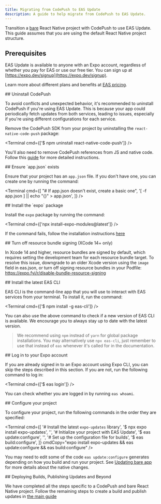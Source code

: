```yaml
---
title: Migrating from CodePush to EAS Update
description: A guide to help migrate from CodePush to EAS Update.
---
```



Transition a [bare](https://docs.expo.dev/archive/managed-vs-bare/#bare-workflow) React Native project with CodePush to use EAS Update. This guide assumes that you are using the default React Native project structure.

## Prerequisites

<Collapsible summary="An Expo user account">

EAS Update is available to anyone with an Expo account, regardless of whether you pay for EAS or use our free tier. You can sign up at [https://expo.dev/signup](https://expo.dev/signup).

Learn more about different plans and benefits at [EAS pricing](https://expo.dev/pricing).

</Collapsible>

<Step label="1">
## Uninstall CodePush

To avoid conflicts and unexpected behavior, it's recommended to uninstall CodePush if you're using EAS Update. This is because your app could periodically fetch updates from both services, leading to issues, especially if you're using different configurations for each service.

Remove the CodePush SDK from your project by uninstalling the `react-native-code-push` package:

<Terminal cmd={['$ npm uninstall react-native-code-push']} />

You'll also need to remove CodePush references from JS and native code. Follow this [guide](https://github.com/Microsoft/react-native-code-push/issues/1101#issuecomment-350204507) for more detailed instructions.

</Step>

<Step label="2">
## Ensure `app.json` exists

Ensure that your project has an `app.json` file. If you don't have one, you can create one by running the command:

<Terminal
  cmd={[
    "# If app.json doesn't exist, create a basic one",
    '[ -f app.json ] || echo "{}" > app.json',
  ]}
/>

</Step>

<Step label="3">
## Install the `expo` package

Install the `expo` package by running the command:

<Terminal cmd={['npx install-expo-modules@latest']} />

If the command fails, follow the installation instructions [here](https://docs.expo.dev/bare/installing-expo-modules/#manual-installation)

</Step>

<Step label="4">
## Turn off resource bundle signing (XCode 14+ only)

In Xcode 14 and higher, resource bundles are signed by default, which requires setting the development team for each resource bundle target.
To resolve this issue, downgrade to an older Xcode version using the `image` field in eas.json, or turn off signing resource bundles in your Podfile: https://expo.fyi/r/disable-bundle-resource-signing

</Step>

<Step label="5">
## Install the latest EAS CLI

EAS CLI is the command-line app that you will use to interact with EAS services from your terminal. To install it, run the command:

<Terminal cmd={['$ npm install -g eas-cli']} />

You can also use the above command to check if a new version of EAS CLI is available. We encourage you to always stay up to date with the latest version.

> We recommend using `npm` instead of `yarn` for global package installations. You may alternatively use `npx eas-cli`, just remember to use that instead of `eas` whenever it's called for in the documentation.

</Step>

<Step label="6">
## Log in to your Expo account

If you are already signed in to an Expo account using Expo CLI, you can skip the steps described in this section. If you are not, run the following command to log in:

<Terminal cmd={['$ eas login']} />

You can check whether you are logged in by running `eas whoami`.

</Step>

<Step label="7">
## Configure your project

To configure your project, run the following commands in the order they are specified:

<Terminal
  cmd={[
    '# Install the latest `expo-updates` library',
    '$ npx expo install expo-updates',
    '',
    '# Initialize your project with EAS Update',
    '$ eas update:configure',
    '',
    '# Set up the configuration file for builds',
    '$ eas build:configure',
  ]}
  cmdCopy="expo install expo-updates && eas update:configure && eas build:configure"
/>

You may need to edit some of the code `eas update:configure` generates depending on how you build and run your project. See [Updating bare app](/bare/updating-your-app) for more details about the native changes.

</Step>

<Step label="8">
## Deploying Builds, Publishing Updates and Beyond

We have completed all the steps specific to a CodePush and bare React Native project. Follow the remaining steps to create a build and publish updates in [the main guide](https://docs.expo.dev/eas-update/getting-started/#create-a-build-for-the-project)

</Step>
